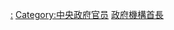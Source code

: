 {{Commonscat|Government ministers}}

[[Category:内阁|:]]
[[Category:中央政府官员|Category:中央政府官员]]
[[Category:政府機構首長|]]